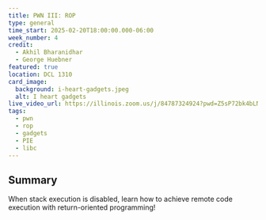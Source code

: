---
title: PWN III: ROP
type: general
time_start: 2025-02-20T18:00:00.000-06:00
week_number: 4
credit:
  - Akhil Bharanidhar
  - George Huebner
featured: true
location: DCL 1310
card_image:
  background: i-heart-gadgets.jpeg
  alt: I heart gadgets
live_video_url: https://illinois.zoom.us/j/84787324924?pwd=Z5sP72bk4bLNUUOUNr9ahX6DJ3vJaE.1
tags:
  - pwn
  - rop
  - gadgets
  - PIE
  - libc
---
## Summary

When stack execution is disabled, learn how to achieve remote code execution with return-oriented programming!